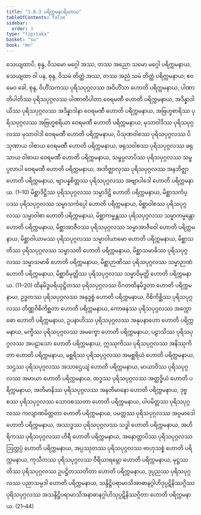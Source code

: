 ```yaml
---
title: "1.8.3 ပရိက္ကမနပရိယာယ"
tableOfContents: false
sidebar:
  order: 3
type: "tipitaka"
basket: "su"
book: "mn"
---
```



<DynamicBreadcrumb />

<Division number="85" book="mn" e="ch" v="24" p="165">

<Paragraph number="248" book="mn">
သေယျထာပိ, စုန္ဒ, ဝိသမော မဂ္ဂေါ အဿ, တဿ အညော သမော မဂ္ဂေါ ပရိက္ကမနာယ; သေယျထာ ဝါ ပန, စုန္ဒ, ဝိသမံ တိတ္ထံ အဿ, တဿ အညံ သမံ တိတ္ထံ ပရိက္ကမနာယ; ဧဝမေဝ ခေါ, စုန္ဒ, ဝိဟိံသကဿ ပုရိသပုဂ္ဂလဿ အဝိဟိံသာ ဟောတိ ပရိက္ကမနာယ, ပါဏာတိပါတိဿ ပုရိသပုဂ္ဂလဿ ပါဏာတိပါတာ ဝေရမဏီ ဟောတိ ပရိက္ကမနာယ, အဒိန္နာဒါယိဿ ပုရိသပုဂ္ဂလဿ အဒိန္နာဒါနာ ဝေရမဏီ ဟောတိ ပရိက္ကမနာယ, အဗြဟ္မစာရိဿ ပုရိသပုဂ္ဂလဿ အဗြဟ္မစရိယာ ဝေရမဏီ ဟောတိ ပရိက္ကမနာယ, မုသာဝါဒိဿ ပုရိသပုဂ္ဂလဿ မုသာဝါဒါ ဝေရမဏီ ဟောတိ ပရိက္ကမနာယ, ပိသုဏဝါစဿ ပုရိသပုဂ္ဂလဿ ပိသုဏာယ ဝါစာယ ဝေရမဏီ ဟောတိ ပရိက္ကမနာယ, ဖရုသဝါစဿ ပုရိသပုဂ္ဂလဿ ဖရုသာယ ဝါစာယ ဝေရမဏီ ဟောတိ ပရိက္ကမနာယ, သမ္ဖပ္ပလာပိဿ ပုရိသပုဂ္ဂလဿ သမ္ဖပ္ပလာပါ ဝေရမဏီ ဟောတိ ပရိက္ကမနာယ, အဘိဇ္ဈာလုဿ ပုရိသပုဂ္ဂလဿ အနဘိဇ္ဈာ ဟောတိ ပရိက္ကမနာယ, ဗျာပန္နစိတ္တဿ ပုရိသပုဂ္ဂလဿ အဗျာပါဒေါ ဟောတိ ပရိက္ကမနာယ. (1–10)
</Paragraph>

<Paragraph number="249" book="mn">
မိစ္ဆာဒိဋ္ဌိဿ ပုရိသပုဂ္ဂလဿ သမ္မာဒိဋ္ဌိ ဟောတိ ပရိက္ကမနာယ, မိစ္ဆာသင်္ကပ္ပဿ ပုရိသပုဂ္ဂလဿ သမ္မာသင်္ကပ္ပေါ ဟောတိ ပရိက္ကမနာယ, မိစ္ဆာဝါစဿ ပုရိသပုဂ္ဂလဿ သမ္မာဝါစာ ဟောတိ ပရိက္ကမနာယ, မိစ္ဆာကမ္မန္တဿ ပုရိသပုဂ္ဂလဿ သမ္မာကမ္မန္တော ဟောတိ ပရိက္ကမနာယ, မိစ္ဆာအာဇီဝဿ ပုရိသပုဂ္ဂလဿ သမ္မာအာဇီဝေါ ဟောတိ ပရိက္ကမနာယ, မိစ္ဆာဝါယာမဿ ပုရိသပုဂ္ဂလဿ သမ္မာဝါယာမော ဟောတိ ပရိက္ကမနာယ, မိစ္ဆာသတိဿ ပုရိသပုဂ္ဂလဿ သမ္မာသတိ ဟောတိ ပရိက္ကမနာယ, မိစ္ဆာသမာဓိဿ ပုရိသပုဂ္ဂလဿ သမ္မာသမာဓိ ဟောတိ ပရိက္ကမနာယ, မိစ္ဆာဉာဏိဿ ပုရိသပုဂ္ဂလဿ သမ္မာဉာဏံ ဟောတိ ပရိက္ကမနာယ, မိစ္ဆာဝိမုတ္တိဿ ပုရိသပုဂ္ဂလဿ သမ္မာဝိမုတ္တိ ဟောတိ ပရိက္ကမနာယ. (11–20)
</Paragraph>

<Paragraph number="250" book="mn">
ထိနမိဒ္ဓပရိယုဋ္ဌိတဿ ပုရိသပုဂ္ဂလဿ ဝိဂတထိနမိဒ္ဓတာ ဟောတိ ပရိက္ကမနာယ, ဥဒ္ဓတဿ ပုရိသပုဂ္ဂလဿ အနုဒ္ဓစ္စံ ဟောတိ ပရိက္ကမနာယ, ဝိစိကိစ္ဆိဿ ပုရိသပုဂ္ဂလဿ တိဏ္ဏဝိစိကိစ္ဆတာ ဟောတိ ပရိက္ကမနာယ, ကောဓနဿ ပုရိသပုဂ္ဂလဿ အက္ကောဓော ဟောတိ ပရိက္ကမနာယ, ဥပနာဟိဿ ပုရိသပုဂ္ဂလဿ အနုပနာဟော ဟောတိ ပရိက္ကမနာယ, မက္ခိဿ ပုရိသပုဂ္ဂလဿ အမက္ခော ဟောတိ ပရိက္ကမနာယ, ပဠာသိဿ ပုရိသပုဂ္ဂလဿ အပဠာသော ဟောတိ ပရိက္ကမနာယ, ဣဿုကိဿ ပုရိသပုဂ္ဂလဿ အနိဿုကိတာ ဟောတိ ပရိက္ကမနာယ, မစ္ဆရိဿ ပုရိသပုဂ္ဂလဿ အမစ္ဆရိယံ ဟောတိ ပရိက္ကမနာယ, သဌဿ ပုရိသပုဂ္ဂလဿ အသာဌေယျံ ဟောတိ ပရိက္ကမနာယ, မာယာဝိဿ ပုရိသပုဂ္ဂလဿ အမာယာ ဟောတိ ပရိက္ကမနာယ, ထဒ္ဓဿ ပုရိသပုဂ္ဂလဿ အတ္ထဒ္ဓိယံ ဟောတိ ပရိက္ကမနာယ, အတိမာနိဿ ပုရိသပုဂ္ဂလဿ အနတိမာနော ဟောတိ ပရိက္ကမနာယ, ဒုဗ္ဗစဿ ပုရိသပုဂ္ဂလဿ သောဝစဿတာ ဟောတိ ပရိက္ကမနာယ, ပါပမိတ္တဿ ပုရိသပုဂ္ဂလဿ ကလျာဏမိတ္တတာ ဟောတိ ပရိက္ကမနာယ, ပမတ္တဿ ပုရိသပုဂ္ဂလဿ အပ္ပမာဒေါ ဟောတိ ပရိက္ကမနာယ, အဿဒ္ဓဿ ပုရိသပုဂ္ဂလဿ သဒ္ဓါ ဟောတိ ပရိက္ကမနာယ, အဟိရိကဿ ပုရိသပုဂ္ဂလဿ ဟိရီ ဟောတိ ပရိက္ကမနာယ, အနောတ္တာပိဿ ပုရိသပုဂ္ဂလဿ ဩတ္တပ္ပံ ဟောတိ ပရိက္ကမနာယ, အပ္ပဿုတဿ ပုရိသပုဂ္ဂလဿ ဗာဟုသစ္စံ ဟောတိ ပရိက္ကမနာယ, ကုသီတဿ ပုရိသပုဂ္ဂလဿ ဝီရိယာရမ္ဘော ဟောတိ ပရိက္ကမနာယ, မုဋ္ဌဿတိဿ ပုရိသပုဂ္ဂလဿ ဥပဋ္ဌိတဿတိတာ ဟောတိ ပရိက္ကမနာယ, ဒုပ္ပညဿ ပုရိသပုဂ္ဂလဿ ပညာသမ္ပဒါ ဟောတိ ပရိက္ကမနာယ, သန္ဒိဋ္ဌိပရာမာသိအာဓာနဂ္ဂါဟိဒုပ္ပဋိနိဿဂ္ဂိဿ ပုရိသပုဂ္ဂလဿ အသန္ဒိဋ္ဌိပရာမာသိအနာဓာနဂ္ဂါဟိသုပ္ပဋိနိဿဂ္ဂိတာ ဟောတိ ပရိက္ကမနာယ. (21–44)
</Paragraph>
</Division>